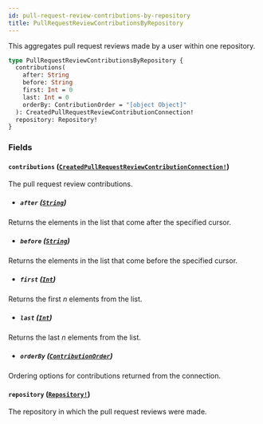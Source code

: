 ```yaml
---
id: pull-request-review-contributions-by-repository
title: PullRequestReviewContributionsByRepository
---
```


This aggregates pull request reviews made by a user within one repository.

```graphql
type PullRequestReviewContributionsByRepository {
  contributions(
    after: String
    before: String
    first: Int = 0
    last: Int = 0
    orderBy: ContributionOrder = "[object Object]"
  ): CreatedPullRequestReviewContributionConnection!
  repository: Repository!
}
```

### Fields

#### `contributions` ([`CreatedPullRequestReviewContributionConnection!`](/docs/api/objects/created-pull-request-review-contribution-connection))

The pull request review contributions.

- ##### `after` ([`String`](/docs/api/scalars/string))

Returns the elements in the list that come after the specified cursor.

- ##### `before` ([`String`](/docs/api/scalars/string))

Returns the elements in the list that come before the specified cursor.

- ##### `first` ([`Int`](/docs/api/scalars/int))

Returns the first _n_ elements from the list.

- ##### `last` ([`Int`](/docs/api/scalars/int))

Returns the last _n_ elements from the list.

- ##### `orderBy` ([`ContributionOrder`](/docs/api/inputs/contribution-order))

Ordering options for contributions returned from the connection.

#### `repository` ([`Repository!`](/docs/api/objects/repository))

The repository in which the pull request reviews were made.
